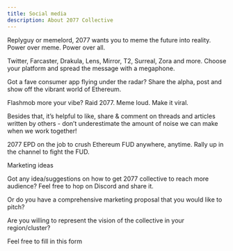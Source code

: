 ```yaml
---
title: Social media
description: About 2077 Collective
---
```


Replyguy or memelord, 2077 wants you to meme the future into reality.  Power over meme. Power over all.

Twitter, Farcaster, Drakula, Lens, Mirror, T2, Surreal, Zora and more. Choose your platform and spread the message with a megaphone. 

Got a fave consumer app flying under the radar?
Share the alpha, post and show off the vibrant world of Ethereum.

Flashmob more your vibe? Raid 2077. Meme loud. Make it viral.

Besides that, it’s helpful to like, share & comment on threads and articles written by others - don’t underestimate the amount of noise we can make when we work together!

2077 EPD on the job to crush Ethereum FUD anywhere, anytime. Rally up in the channel to fight the FUD.

Marketing ideas

Got any idea/suggestions on how to get 2077 collective to reach more audience? Feel free to hop on Discord and share it. 

Or do you have a comprehensive marketing proposal that you would like to pitch?

Are you willing to represent the vision of the collective in your region/cluster? 

Feel free to fill in this form